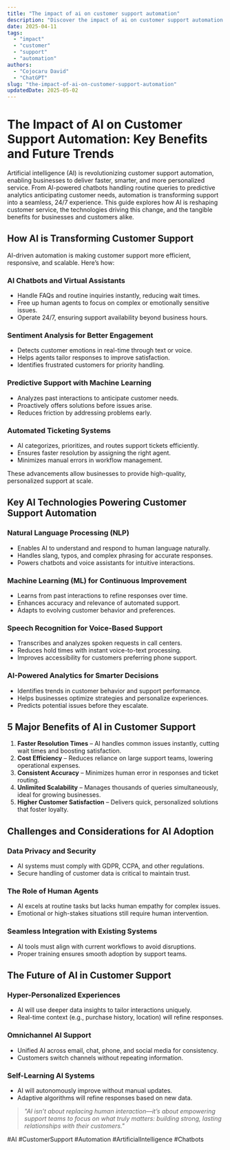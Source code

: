 ```yaml
---
title: "The impact of ai on customer support automation"
description: "Discover the impact of ai on customer support automation with this in-depth guide, providing actionable insights and practical tips to boost your knowledge and results."
date: 2025-04-11
tags:
  - "impact"
  - "customer"
  - "support"
  - "automation"
authors:
  - "Cojocaru David"
  - "ChatGPT"
slug: "the-impact-of-ai-on-customer-support-automation"
updatedDate: 2025-05-02
---
```


# The Impact of AI on Customer Support Automation: Key Benefits and Future Trends  

Artificial intelligence (AI) is revolutionizing customer support automation, enabling businesses to deliver faster, smarter, and more personalized service. From AI-powered chatbots handling routine queries to predictive analytics anticipating customer needs, automation is transforming support into a seamless, 24/7 experience. This guide explores how AI is reshaping customer service, the technologies driving this change, and the tangible benefits for businesses and customers alike.  

## How AI is Transforming Customer Support  

AI-driven automation is making customer support more efficient, responsive, and scalable. Here’s how:  

### AI Chatbots and Virtual Assistants  
- Handle FAQs and routine inquiries instantly, reducing wait times.  
- Free up human agents to focus on complex or emotionally sensitive issues.  
- Operate 24/7, ensuring support availability beyond business hours.  

### Sentiment Analysis for Better Engagement  
- Detects customer emotions in real-time through text or voice.  
- Helps agents tailor responses to improve satisfaction.  
- Identifies frustrated customers for priority handling.  

### Predictive Support with Machine Learning  
- Analyzes past interactions to anticipate customer needs.  
- Proactively offers solutions before issues arise.  
- Reduces friction by addressing problems early.  

### Automated Ticketing Systems  
- AI categorizes, prioritizes, and routes support tickets efficiently.  
- Ensures faster resolution by assigning the right agent.  
- Minimizes manual errors in workflow management.  

These advancements allow businesses to provide high-quality, personalized support at scale.  

## Key AI Technologies Powering Customer Support Automation  

### Natural Language Processing (NLP)  
- Enables AI to understand and respond to human language naturally.  
- Handles slang, typos, and complex phrasing for accurate responses.  
- Powers chatbots and voice assistants for intuitive interactions.  

### Machine Learning (ML) for Continuous Improvement  
- Learns from past interactions to refine responses over time.  
- Enhances accuracy and relevance of automated support.  
- Adapts to evolving customer behavior and preferences.  

### Speech Recognition for Voice-Based Support  
- Transcribes and analyzes spoken requests in call centers.  
- Reduces hold times with instant voice-to-text processing.  
- Improves accessibility for customers preferring phone support.  

### AI-Powered Analytics for Smarter Decisions  
- Identifies trends in customer behavior and support performance.  
- Helps businesses optimize strategies and personalize experiences.  
- Predicts potential issues before they escalate.  

## 5 Major Benefits of AI in Customer Support  

1. **Faster Resolution Times** – AI handles common issues instantly, cutting wait times and boosting satisfaction.  
2. **Cost Efficiency** – Reduces reliance on large support teams, lowering operational expenses.  
3. **Consistent Accuracy** – Minimizes human error in responses and ticket routing.  
4. **Unlimited Scalability** – Manages thousands of queries simultaneously, ideal for growing businesses.  
5. **Higher Customer Satisfaction** – Delivers quick, personalized solutions that foster loyalty.  

## Challenges and Considerations for AI Adoption  

### Data Privacy and Security  
- AI systems must comply with GDPR, CCPA, and other regulations.  
- Secure handling of customer data is critical to maintain trust.  

### The Role of Human Agents  
- AI excels at routine tasks but lacks human empathy for complex issues.  
- Emotional or high-stakes situations still require human intervention.  

### Seamless Integration with Existing Systems  
- AI tools must align with current workflows to avoid disruptions.  
- Proper training ensures smooth adoption by support teams.  

## The Future of AI in Customer Support  

### Hyper-Personalized Experiences  
- AI will use deeper data insights to tailor interactions uniquely.  
- Real-time context (e.g., purchase history, location) will refine responses.  

### Omnichannel AI Support  
- Unified AI across email, chat, phone, and social media for consistency.  
- Customers switch channels without repeating information.  

### Self-Learning AI Systems  
- AI will autonomously improve without manual updates.  
- Adaptive algorithms will refine responses based on new data.  

> _"AI isn’t about replacing human interaction—it’s about empowering support teams to focus on what truly matters: building strong, lasting relationships with their customers."_  

#AI #CustomerSupport #Automation #ArtificialIntelligence #Chatbots